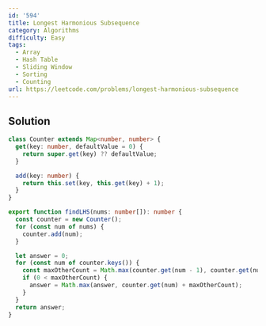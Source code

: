 ```yaml
---
id: '594'
title: Longest Harmonious Subsequence
category: Algorithms
difficulty: Easy
tags:
  - Array
  - Hash Table
  - Sliding Window
  - Sorting
  - Counting
url: https://leetcode.com/problems/longest-harmonious-subsequence
---
```


## Solution

```typescript showLineNumbers
class Counter extends Map<number, number> {
  get(key: number, defaultValue = 0) {
    return super.get(key) ?? defaultValue;
  }

  add(key: number) {
    return this.set(key, this.get(key) + 1);
  }
}

export function findLHS(nums: number[]): number {
  const counter = new Counter();
  for (const num of nums) {
    counter.add(num);
  }

  let answer = 0;
  for (const num of counter.keys()) {
    const maxOtherCount = Math.max(counter.get(num - 1), counter.get(num + 1));
    if (0 < maxOtherCount) {
      answer = Math.max(answer, counter.get(num) + maxOtherCount);
    }
  }
  return answer;
}
```
